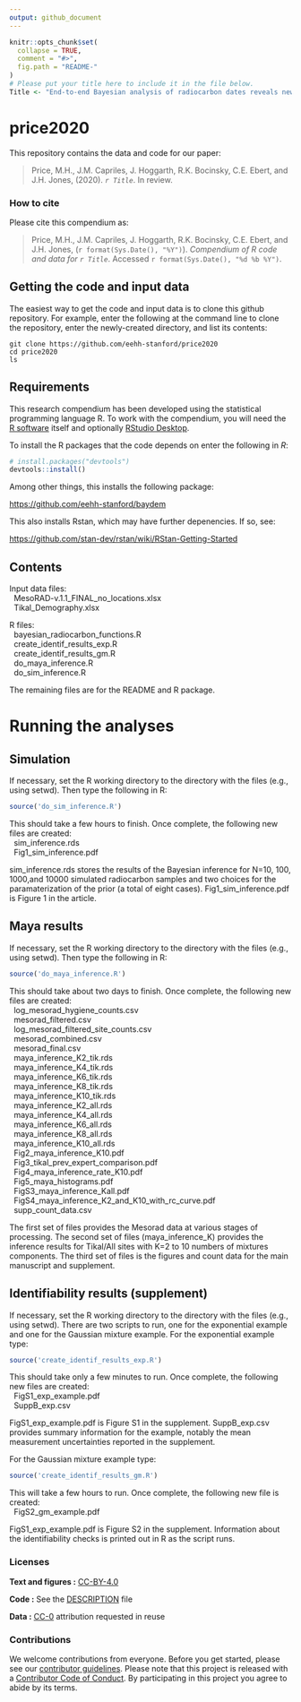 ```yaml
---
output: github_document
---
```


<!-- README.md is generated from README.Rmd. Please edit that file -->

```r
knitr::opts_chunk$set(
  collapse = TRUE,
  comment = "#>",
  fig.path = "README-"
)
# Please put your title here to include it in the file below.
Title <- "End-to-end Bayesian analysis of radiocarbon dates reveals new insights into lowland Maya demography"
```

# price2020

This repository contains the data and code for our paper:

> Price, M.H., J.M. Capriles, J. Hoggarth, R.K. Bocinsky, C.E. Ebert, and J.H. Jones, (2020). _`r Title`_. In review.

<!-- Our pre-print is online here: -->

<!-- > Authors, (YYYY). _`r Title`_. Name of journal/book, Accessed `r format(Sys.Date(), "%d %b %Y")`. Online at <https://doi.org/xxx/xxx> -->


### How to cite

Please cite this compendium as:

> Price, M.H., J.M. Capriles, J. Hoggarth, R.K. Bocinsky, C.E. Ebert, and J.H. Jones, (`r format(Sys.Date(), "%Y")`). _Compendium of R code and data for `r Title`_. Accessed `r format(Sys.Date(), "%d %b %Y")`.


## Getting the code and input data
The easiest way to get the code and input data is to clone this github repository. For example, enter the following at the command line to clone the repository, enter the newly-created directory, and list its contents:

```console
git clone https://github.com/eehh-stanford/price2020
cd price2020
ls
```

## Requirements
This research compendium has been developed using the statistical
programming language R. To work with the compendium, you will need
the [R
software](https://cloud.r-project.org/) itself and optionally [RStudio
Desktop](https://rstudio.com/products/rstudio/download/).


To install the R packages that the code depends on enter the following in *R*:

``` r
# install.packages("devtools")
devtools::install()
```

Among other things, this installs the following package:

[https://github.com/eehh-stanford/baydem](https://github.com/eehh-stanford/baydem)

This also installs Rstan, which may have further depenencies. If so, see:

[https://github.com/stan-dev/rstan/wiki/RStan-Getting-Started](https://github.com/stan-dev/rstan/wiki/RStan-Getting-Started)

## Contents

Input data files:  
  &nbsp;&nbsp;MesoRAD-v.1.1_FINAL_no_locations.xlsx  
  &nbsp;&nbsp;Tikal_Demography.xlsx  
  
R files:  
  &nbsp;&nbsp;bayesian_radiocarbon_functions.R  
  &nbsp;&nbsp;create_identif_results_exp.R  
  &nbsp;&nbsp;create_identif_results_gm.R  
  &nbsp;&nbsp;do_maya_inference.R  
  &nbsp;&nbsp;do_sim_inference.R  

The remaining files are for the README and R package.


# Running the analyses
## Simulation
If necessary, set the R working directory to the directory with the files (e.g., using setwd). Then type the following in R:

``` r
source('do_sim_inference.R')
```

This should take a few hours to finish. Once complete, the following new files are created:  
  &nbsp;&nbsp;sim_inference.rds  
  &nbsp;&nbsp;Fig1_sim_inference.pdf  

sim_inference.rds stores the results of the Bayesian inference for N=10, 100, 1000,and 10000 simulated radiocarbon samples and two choices for the paramaterization of the prior (a total of eight cases). Fig1_sim_inference.pdf is Figure 1 in the article.


## Maya results
If necessary, set the R working directory to the directory with the files (e.g., using setwd). Then type the following in R:

``` r
source('do_maya_inference.R')
```

This should take about two days to finish. Once complete, the following new files are created:  
  &nbsp;&nbsp;log_mesorad_hygiene_counts.csv  
  &nbsp;&nbsp;mesorad_filtered.csv  
  &nbsp;&nbsp;log_mesorad_filtered_site_counts.csv  
  &nbsp;&nbsp;mesorad_combined.csv  
  &nbsp;&nbsp;mesorad_final.csv  
  &nbsp;&nbsp;maya_inference_K2_tik.rds  
  &nbsp;&nbsp;maya_inference_K4_tik.rds  
  &nbsp;&nbsp;maya_inference_K6_tik.rds  
  &nbsp;&nbsp;maya_inference_K8_tik.rds  
  &nbsp;&nbsp;maya_inference_K10_tik.rds  
  &nbsp;&nbsp;maya_inference_K2_all.rds  
  &nbsp;&nbsp;maya_inference_K4_all.rds  
  &nbsp;&nbsp;maya_inference_K6_all.rds  
  &nbsp;&nbsp;maya_inference_K8_all.rds  
  &nbsp;&nbsp;maya_inference_K10_all.rds  
  &nbsp;&nbsp;Fig2_maya_inference_K10.pdf  
  &nbsp;&nbsp;Fig3_tikal_prev_expert_comparison.pdf  
  &nbsp;&nbsp;Fig4_maya_inference_rate_K10.pdf  
  &nbsp;&nbsp;Fig5_maya_histograms.pdf  
  &nbsp;&nbsp;FigS3_maya_inference_Kall.pdf  
  &nbsp;&nbsp;FigS4_maya_inference_K2_and_K10_with_rc_curve.pdf  
  &nbsp;&nbsp;supp_count_data.csv  

The first set of files provides the Mesorad data at various stages of processing. The second set of files (maya_inference_K) provides the inference results for Tikal/All sites with K=2 to 10 numbers of mixtures components. The third set of files is the figures and count data for the main manuscript and supplement.

## Identifiability results (supplement)
If necessary, set the R working directory to the directory with the files (e.g., using setwd). There are two scripts to run, one for the exponential example and one for the Gaussian mixture example. For the exponential example type:

``` r
source('create_identif_results_exp.R')
```

This should take only a few minutes to run. Once complete, the following new files are created:  
  &nbsp;&nbsp;FigS1_exp_example.pdf  
  &nbsp;&nbsp;SuppB_exp.csv  

FigS1_exp_example.pdf is Figure S1 in the supplement. SuppB_exp.csv provides summary information for the example, notably the mean measurement uncertainties reported in the supplement.

For the Gaussian mixture example type:

``` r
source('create_identif_results_gm.R')
```

This will take a few hours to run. Once complete, the following new file is created:  
  &nbsp;&nbsp;FigS2_gm_example.pdf  

FigS1_exp_example.pdf is Figure S2 in the supplement. Information about the identifiability checks is printed out in R as the script runs.

### Licenses

**Text and figures :**  [CC-BY-4.0](http://creativecommons.org/licenses/by/4.0/)

**Code :** See the [DESCRIPTION](DESCRIPTION) file

**Data :** [CC-0](http://creativecommons.org/publicdomain/zero/1.0/) attribution requested in reuse

### Contributions

We welcome contributions from everyone. Before you get started, please see our [contributor guidelines](CONTRIBUTING.md). Please note that this project is released with a [Contributor Code of Conduct](CONDUCT.md). By participating in this project you agree to abide by its terms.

